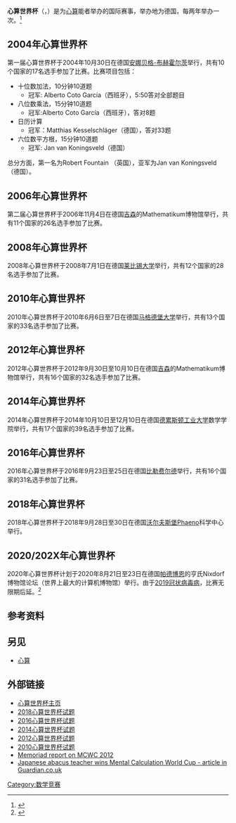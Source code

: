 '''心算世界杯'''（{{lang-de|Weltmeisterschaften im Kopfrechnen}}，{{lang-en|World Championship in Mental Calculation}}）是为[[心算|心算]]能者举办的国际赛事，举办地为德国，每两年举办一次。<ref>{{Cite web |url=http://www.recordholders.org/en/events/worldcup/index.html |title=Mental Calculation World Cup Web Site |access-date=2021-02-22 |archive-date=2021-02-11 |archive-url=https://web.archive.org/web/20210211075001/http://www.recordholders.org/en/events/worldcup/index.html |dead-url=no }}</ref>

== 2004年心算世界杯 ==
第一届心算世界杯于2004年10月30日在德国[[安娜贝格-布赫霍尔茨|安娜贝格-布赫霍尔茨]]举行，共有10个国家的17名选手参加了比赛。比赛项目包括：
* 十位数加法，10分钟10道题
** 冠军: Alberto Coto García（西班牙），5:50答对全部题目
* 八位数乘法，15分钟10道题
** 冠军:Alberto Coto García（西班牙），答对8题
* 日历计算
** 冠军：Matthias Kesselschläger（德国），答对33题
*六位数平方根，15分钟10道题
** 冠军: Jan van Koningsveld（德国）
总分方面，第一名为Robert Fountain （英国），亚军为Jan van Koningsveld（德国）。

== 2006年心算世界杯 ==
第二届心算世界杯于2006年11月4日在德国[[吉森|吉森]]的Mathematikum博物馆举行，共有11个国家的26名选手参加了比赛。

== 2008年心算世界杯 ==
2008年心算世界杯于2008年7月1日在德国[[莱比锡大学|莱比锡大学]]举行，共有12个国家的28名选手参加了比赛。

== 2010年心算世界杯 ==
2010年心算世界杯于2010年6月6日至7日在德国[[马格德堡大学|马格德堡大学]]举行，共有13个国家的33名选手参加了比赛。

== 2012年心算世界杯 ==
2012年心算世界杯于2012年9月30日至10月10日在德国[[吉森|吉森]]的Mathematikum博物馆举行，共有16个国家的32名选手参加了比赛。

== 2014年心算世界杯 ==
2014年心算世界杯于2014年10月10日至12月10日在德国[[德累斯顿工业大学|德累斯顿工业大学]]数学学院举行，共有17个国家的39名选手参加了比赛。

== 2016年心算世界杯 ==
2016年心算世界杯于2016年9月23日至25日在德国[[比勒费尔德|比勒费尔德]]举行，共有16个国家的31名选手参加了比赛。

== 2018年心算世界杯 ==
2018年心算世界杯于2018年9月28日至30日在德国[[沃尔夫斯堡|沃尔夫斯堡]]Phaeno科学中心举行。

== 2020/202X年心算世界杯 ==
2020年心算世界杯计划于2020年8月21日至23日在德国[[帕德博恩|帕德博恩]]的亨氏Nixdorf博物馆论坛（世界上最大的计算机博物馆）举行。由于[[2019冠状病毒病|2019冠状病毒病]]，比赛无限期后延。<ref>{{Cite web|url=http://www.recordholders.org/en/events/worldcup/2020/index.html|title=Mental Calculation World Cup 2020 / 202x|date=|publisher=|accessdate=2020-12-02|archive-date=2020-08-04|archive-url=https://web.archive.org/web/20200804030007/http://www.recordholders.org/en/events/worldcup/2020/index.html|dead-url=no}}</ref>

== 参考资料 ==
{{reflist}}

== 另见 ==
*[[心算|心算]]

== 外部链接==
*[http://www.recordholders.org/en/events/worldcup/index.html 心算世界杯主页] {{Wayback|url=http://www.recordholders.org/en/events/worldcup/index.html |date=20210211075001 }}
*[http://www.recordholders.org/downloads/worldcup/tasks-2018/tasks2018.pdf 2018心算世界杯试题] {{Wayback|url=http://www.recordholders.org/downloads/worldcup/tasks-2018/tasks2018.pdf |date=20210303155421 }}
*[http://www.recordholders.org/downloads/worldcup/tasks-2016/tasks2016.pdf 2016心算世界杯试题] {{Wayback|url=http://www.recordholders.org/downloads/worldcup/tasks-2016/tasks2016.pdf |date=20210226191924 }}
*[http://www.recordholders.org/downloads/worldcup/tasks-2014/tasks2014.pdf 2014心算世界杯试题] {{Wayback|url=http://www.recordholders.org/downloads/worldcup/tasks-2014/tasks2014.pdf |date=20210224163022 }}
*[http://www.recordholders.org/downloads/worldcup/tasks-2012/tasks2012.pdf 2012心算世界杯试题] {{Wayback|url=http://www.recordholders.org/downloads/worldcup/tasks-2012/tasks2012.pdf |date=20141023002747 }}
*[http://www.recordholders.org/downloads/worldcup/tasks-2010/tasks2010.pdf 2010心算世界杯试题] {{Wayback|url=http://www.recordholders.org/downloads/worldcup/tasks-2010/tasks2010.pdf |date=20150412154338 }}
*[http://www.memoriad.com/news.asp Memoriad report on MCWC 2012] {{Wayback|url=http://www.memoriad.com/news.asp |date=20150716034130 }}
*[https://www.theguardian.com/science/alexs-adventures-in-numberland/2012/oct/10/mental-calculation-world-cup Japanese abacus teacher wins Mental Calculation World Cup - article in Guardian.co.uk] {{Wayback|url=https://www.theguardian.com/science/alexs-adventures-in-numberland/2012/oct/10/mental-calculation-world-cup |date=20210308122659 }}

[[Category:数学竞赛|Category:数学竞赛]]